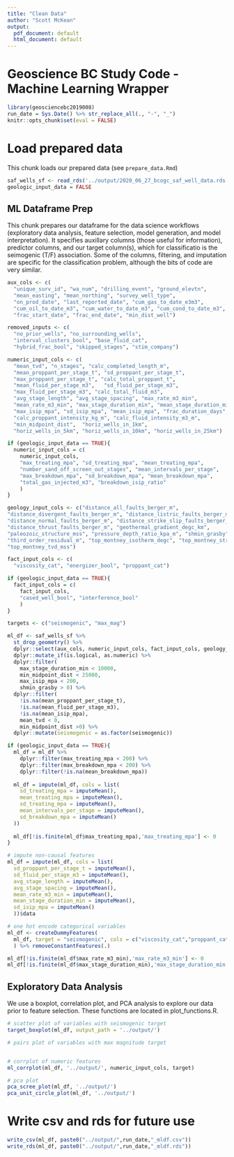 ```yaml
---
title: "Clean Data"
author: "Scott McKean"
output:
  pdf_document: default
  html_document: default
---
```


# Geoscience BC Study Code - Machine Learning Wrapper

```r
library(geosciencebc2019008)
run_date = Sys.Date() %>% str_replace_all(., "-", "_")
knitr::opts_chunk$set(eval = FALSE)
```

# Load prepared data

This chunk loads our prepared data (see `prepare_data.Rmd`)

```R
saf_wells_sf <- read_rds('../output/2020_06_27_bcogc_saf_well_data.rds')
geologic_input_data = FALSE
```

## ML Dataframe Prep

This chunk prepares our dataframe for the data science workflows (exploratory
data analysis, feature selection, model generation, and model interpretation). 
It specifies auxillary columns (those useful for information), predictor columns, 
and our target column(s), which for classificatio is the seimogenic (T/F)
association. Some of the columns, filtering, and imputation are specific for the 
classification problem, although the bits of code are very similar.

```r
aux_cols <- c(
  "unique_surv_id", "wa_num", "drilling_event", "ground_elevtn",
  "mean_easting", "mean_northing", "survey_well_type", 
  "on_prod_date", "last_reported_date", "cum_gas_to_date_e3m3", 
  "cum_oil_to_date_m3", "cum_water_to_date_m3", "cum_cond_to_date_m3",
  "frac_start_date", "frac_end_date", "min_dist_well")

removed_inputs <- c(
  "no_prior_wells", "no_surrounding_wells",
  "interval_clusters_bool", "base_fluid_cat",
  "hybrid_frac_bool", "skipped_stages", "stim_company")

numeric_input_cols <- c(
  "mean_tvd", "n_stages", "calc_completed_length_m",
  "mean_proppant_per_stage_t", "sd_proppant_per_stage_t", 
  "max_proppant_per_stage_t", "calc_total_proppant_t", 
  "mean_fluid_per_stage_m3",   "sd_fluid_per_stage_m3", 
  "max_fluid_per_stage_m3", "calc_total_fluid_m3",
  "avg_stage_length", "avg_stage_spacing", "max_rate_m3_min", 
  "mean_rate_m3_min", "max_stage_duration_min", "mean_stage_duration_min",
  "max_isip_mpa", "sd_isip_mpa", "mean_isip_mpa", "frac_duration_days", 
  "calc_proppant_intensity_kg_m", "calc_fluid_intensity_m3_m", 
  "min_midpoint_dist",  "horiz_wells_in_1km", 
  "horiz_wells_in_5km", "horiz_wells_in_10km", "horiz_wells_in_25km")

if (geologic_input_data == TRUE){
  numeric_input_cols = c(
    numeric_input_cols, 
    "max_treating_mpa", "sd_treating_mpa", "mean_treating_mpa",
    "number_sand_off_screen_out_stages", "mean_intervals_per_stage",
    "max_breakdown_mpa", "sd_breakdown_mpa", "mean_breakdown_mpa", 
    "total_gas_injected_m3", "breakdown_isip_ratio"
    )
}

geology_input_cols <- c("distance_all_faults_berger_m",
"distance_divergent_faults_berger_m", "distance_listric_faults_berger_m", 
"distance_normal_faults_berger_m", "distance_strike_slip_faults_berger_m", 
"distance_thrust_faults_berger_m", "geothermal_gradient_degc_km", 
"paleozoic_structure_mss", "pressure_depth_ratio_kpa_m", "shmin_grasby", 
"third_order_residual_m", "top_montney_isotherm_degc", "top_montney_structure_mss", 
"top_montney_tvd_mss")

fact_input_cols <- c(
  "viscosity_cat", "energizer_bool", "proppant_cat")

if (geologic_input_data == TRUE){
  fact_input_cols = c(
    fact_input_cols, 
    "cased_well_bool", "interference_bool"
    )
}

targets <- c("seismogenic", "max_mag")

ml_df <- saf_wells_sf %>%
  st_drop_geometry() %>% 
  dplyr::select(aux_cols, numeric_input_cols, fact_input_cols, geology_input_cols, targets) %>%
  dplyr::mutate_if(is.logical, as.numeric) %>%
  dplyr::filter(
    max_stage_duration_min < 10000,
    min_midpoint_dist < 25000,
    max_isip_mpa < 200,
    shmin_grasby > 0) %>%
  dplyr::filter(
    !is.na(mean_proppant_per_stage_t),
    !is.na(mean_fluid_per_stage_m3),
    !is.na(mean_isip_mpa),
    mean_tvd < 0,
    min_midpoint_dist >0) %>%
  dplyr::mutate(seismogenic = as.factor(seismogenic))

if (geologic_input_data == TRUE){
  ml_df = ml_df %>%
    dplyr::filter(max_treating_mpa < 200) %>%
    dplyr::filter(max_breakdown_mpa < 200) %>%
    dplyr::filter(!is.na(mean_breakdown_mpa))
  
  ml_df = impute(ml_df, cols = list(
    sd_treating_mpa = imputeMean(),
    mean_treating_mpa = imputeMean(),
    sd_treating_mpa = imputeMean(),
    mean_intervals_per_stage = imputeMean(),
    sd_breakdown_mpa = imputeMean()
  ))
  
  ml_df[!is.finite(ml_df$max_treating_mpa),'max_treating_mpa'] <- 0
}

# impute non-causal features
ml_df = impute(ml_df, cols = list(
  sd_proppant_per_stage_t = imputeMean(),
  sd_fluid_per_stage_m3 = imputeMean(),
  avg_stage_length = imputeMean(),
  avg_stage_spacing = imputeMean(),
  mean_rate_m3_min = imputeMean(),
  mean_stage_duration_min = imputeMean(),
  sd_isip_mpa = imputeMean()
  ))$data

# one hot encode categorical variables
ml_df <- createDummyFeatures(
  ml_df, target = "seismogenic", cols = c("viscosity_cat","proppant_cat")
  ) %>% removeConstantFeatures(.)

ml_df[!is.finite(ml_df$max_rate_m3_min),'max_rate_m3_min'] <- 0
ml_df[!is.finite(ml_df$max_stage_duration_min),'max_stage_duration_min'] <- 0
```

## Exploratory Data Analysis

We use a boxplot, correlation plot, and PCA analysis to explore our data prior
to feature selection. These functions are located in plot_functions.R. 

```r
# scatter plot of variables with seismogenic target
target_boxplot(ml_df, output_path = '../output/')

# pairs plot of variables with max magnitude target


# corrplot of numeric features
ml_corrplot(ml_df, '../output/', numeric_input_cols, target)

# pca plot
pca_scree_plot(ml_df, '../output/')
pca_unit_circle_plot(ml_df, '../output/')
```

# Write csv and rds for future use

```r
write_csv(ml_df, paste0("../output/",run_date,"_mldf.csv"))
write_rds(ml_df, paste0("../output/",run_date,"_mldf.rds"))
```